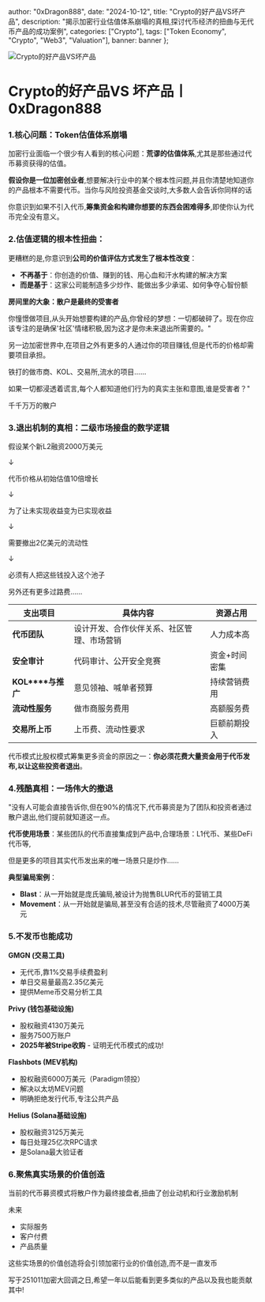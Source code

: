 
  author: "0xDragon888",
  date: "2024-10-12",
  title: "Crypto的好产品VS坏产品",
  description: "揭示加密行业估值体系崩塌的真相,探讨代币经济的扭曲与无代币产品的成功案例",
  categories: ["Crypto"],
  tags: ["Token Economy", "Crypto", "Web3", "Valuation"],
  banner: banner
};


<Image
  src={banner}
  alt="Crypto的好产品VS坏产品"
  className="max-h-96 aspect-video object-cover"
/>

# Crypto的**好产品VS 坏产品丨0xDragon888**



### **1.核心问题：Token估值体系崩塌**



加密行业面临一个很少有人看到的核心问题：**荒谬的估值体系**,尤其是那些通过代币募资获得的估值。

**假设你是一位加密创业者**,想要解决行业中的某个根本性问题,并且你清楚地知道你的产品根本不需要代币。当你与风险投资基金交谈时,大多数人会告诉你同样的话

你意识到如果不引入代币,**筹集资金和构建你想要的东西会困难得多**,即使你认为代币完全没有意义。



### **2.估值逻辑的根本性扭曲：**

更糟糕的是,你意识到**公司的价值评估方式发生了根本性改变**：

-  **不再基于**：你创造的价值、赚到的钱、用心血和汗水构建的解决方案
-  **而是基于**：这家公司能制造多少炒作、能做出多少承诺、如何争夺心智份额



**房间里的大象：散户是最终的受害者**



你憧憬做项目,从头开始想要构建的产品,你曾经的梦想：一切都破碎了。现在你应该专注的是确保'社区'情绪积极,因为这才是你未来退出所需要的。"



另一边加密世界中,在项目之外有更多的人通过你的项目赚钱,但是代币的价格却需要项目承担。



铁打的做市商、KOL、交易所,流水的项目……



如果一切都浸透着谎言,每个人都知道他们行为的真实主张和意图,谁是受害者？"



千千万万的散户



### **3.退出机制的真相：二级市场接盘的数学逻辑**



假设某个新L2融资2000万美元

  ↓

代币价格从初始估值10倍增长

  ↓

为了让未实现收益变为已实现收益

  ↓

需要撤出2亿美元的流动性

  ↓

必须有人把这些钱投入这个池子



另外还有更多过路费……



| **支出项目**      | **具体内容**                               | **资源占用**  |
| ----------------- | ------------------------------------------ | ------------- |
| **代币团队**      | 设计开发、合作伙伴关系、社区管理、市场营销 | 人力成本高    |
| **安全审计**      | 代码审计、公开安全竞赛                     | 资金+时间密集 |
| **KOL****与推广** | 意见领袖、喊单者预算                       | 持续营销费用  |
| **流动性服务**    | 做市商服务费用                             | 高额服务费    |
| **交易所上币**    | 上币费、流动性要求                         | 巨额前期投入  |



代币模式比股权模式筹集更多资金的原因之一：**你必须花费大量资金用于代币发布,以让这些投资者退出**。



### **4.残酷真相：一场伟大的撤退**



"没有人可能会直接告诉你,但在90%的情况下,代币募资是为了团队和投资者通过散户退出,他们提前就知道这一点。



**代币使用场景**：某些团队的代币直接集成到产品中,合理场景：L1代币、某些DeFi代币等,



但是更多的项目其实代币发出来的唯一场景只是炒作……



**典型骗局案例**：

- **Blast**：从一开始就是庞氏骗局,被设计为抛售BLUR代币的营销工具
- **Movement**：从一开始就是骗局,甚至没有合适的技术,尽管融资了4000万美元





### 5.不发币也能成功



**GMGN (交易工具)**

- 无代币,靠1%交易手续费盈利
- 单日交易量最高2.35亿美元
- 提供Meme币交易分析工具

**Privy (钱包基础设施)**

- 股权融资4130万美元
- 服务7500万账户
- **2025年被Stripe收购** - 证明无代币模式的成功!

**Flashbots (MEV机构)**

- 股权融资6000万美元（Paradigm领投）
- 解决以太坊MEV问题
- 明确拒绝发行代币,专注公共产品

**Helius (Solana基础设施)**

- 股权融资3125万美元
- 每日处理25亿次RPC请求
- 是Solana最大验证者

### 6.聚焦真实场景的价值创造

当前的代币募资模式将散户作为最终接盘者,扭曲了创业动机和行业激励机制

未来

- 实际服务
- 客户付费
- 产品质量

这些实场景的价值创造将会引领加密行业的价值创造,而不是一直发币



写于251011加密大回调之日,希望一年以后能看到更多类似的产品以及我也能贡献其中!
